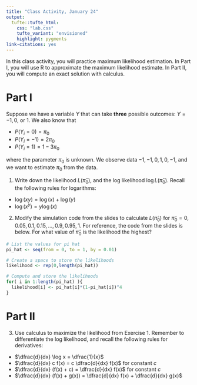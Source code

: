 ```yaml
---
title: "Class Activity, January 24"
output: 
  tufte::tufte_html:
    css: "lab.css"
    tufte_variant: "envisioned"
    highlight: pygments
link-citations: yes
---
```


In this class activity, you will practice maximum likelihood estimation. In Part I, you will use R to approximate the maximum likelihood estimate. In Part II, you will compute an exact solution with calculus.

# Part I

Suppose we have a variable $Y$ that can take **three** possible outcomes: $Y = -1, 0$, or $1$. We also know that

* $P(Y_i = 0) = \pi_0$
* $P(Y_i = -1) = 2 \pi_0$
* $P(Y_i = 1) = 1 - 3 \pi_0$

where the parameter $\pi_0$ is unknown. We observe data $-1, -1, 0, 1, 0, -1$, and we want to estimate $\pi_0$ from the data.

1. Write down the likelihood $L(\widehat{\pi}_0)$, and the log likelihood $\log L(\widehat{\pi}_0)$. Recall the following rules for logarithms:

* $\log(xy) = \log(x) + \log(y)$
* $\log(x^y) = y \log(x)$

2. Modify the simulation code from the slides to calculate $L(\widehat{\pi}_0)$ for $\widehat{\pi}_0 = 0, 0.05, 0.1, 0.15, ..., 0.9, 0.95, 1$. For reference, the code from the slides is below. For what value of $\widehat{\pi}_0$ is the likelihood the highest?

```r
# List the values for pi hat
pi_hat <- seq(from = 0, to = 1, by = 0.01)

# Create a space to store the likelihoods
likelihood <- rep(0,length(pi_hat))

# Compute and store the likelihoods
for( i in 1:length(pi_hat) ){
  likelihood[i] <- pi_hat[i]*(1-pi_hat[i])^4
}
```


# Part II

3. Use calculus to maximize the likelihood from Exercise 1. Remember to differentiate the log likelihood, and recall the following rules for derivatives:

* $\dfrac{d}{dx} \log x = \dfrac{1}{x}$
* $\dfrac{d}{dx} c f(x) = c \dfrac{d}{dx} f(x)$ for constant $c$
* $\dfrac{d}{dx} (f(x) + c) = \dfrac{d}{dx} f(x)$ for constant $c$
* $\dfrac{d}{dx} (f(x) + g(x)) = \dfrac{d}{dx} f(x) + \dfrac{d}{dx} g(x)$